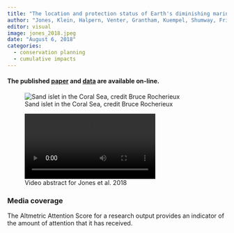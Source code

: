 ```yaml
---
title: "The location and protection status of Earth's diminishing marine wilderness"
author: "Jones, Klein, Halpern, Venter, Grantham, Kuempel, Shumway, Friedlander, Possingham, Watson"
editor: visual
image: jones_2018.jpeg
date: "August 6, 2018"
categories:
  - conservation planning
  - cumulative impacts
---
```


#### The published [paper](https://www.sciencedirect.com/science/article/pii/S0960982218307723) and [data](https://knb.ecoinformatics.org/view/doi:10.5063/F1RR1WFT) are available on-line.

![Sand islet in the Coral Sea, credit Bruce Rocherieux](jones_2018.jpeg)

![Video abstract for Jones et al. 2018](jones_2018.mp4)

### Media coverage

The Altmetric Attention Score for a research output provides an indicator of the amount of attention that it has received.

```{=html}
<script type="text/javascript" src="https://d1bxh8uas1mnw7.cloudfront.net/assets/embed.js"></script>
```
::: {.altmetric-embed data-badge-type="medium-donut" data-badge-details="right" data-doi="10.1016/j.cub.2018.06.010"}
:::
